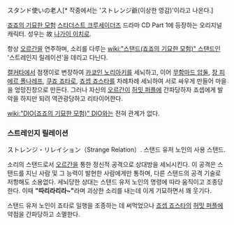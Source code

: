 スタンド使いの老人[* 작중에서는 'ストレンジ爺(이상한 영감)'이라고 나온다.]

[[죠죠의 기묘한 모험]] [[스타더스트 크루세이더즈]] 드라마 CD Part 1에 등장하는 오리지널 캐릭터. 성우는 故 [[나가이 이치로]].

항상 [[오르간]]을 연주하며, 소리를 다루는 [[wiki:"스탠드(죠죠의 기묘한 모험)" 스탠드]]인 '스트레인지 릴레이션'을 데리고 다닌다.

[[캘커타]]에서 점쟁이로 변장하여 [[카쿄인 노리아키]]를 세뇌하고, 이어 [[무함마드 압둘]], [[장 피에르 폴나레프]], [[쿠죠 죠타로]], [[죠셉 죠스타]]를 차례차례 세뇌하여 서로 싸우게 만들어 마을을 엉망진창으로 만든다. 그러나 자신의 [[오르간]]이 [[허밋 퍼플]]에 간파당하자 죠셉에게 발악을 하지만 되려 역관광당하고 리타이어한다.

[[wiki:"DIO(죠죠의 기묘한 모험)" DIO]]와는 전혀 관계가 없다.

=== 스트레인지 릴레이션 ===
ストレンジ・リレイション（Strange Relation）.
스탠드 유저 노인의 사용 스탠드.

소리의 스탠드로서 [[오르간]]을 통한 정신적 공격으로 상대방을 세뇌시킨다. 이 공격은 스탠드를 지닌 사람 및 그 능력이 발현한 사람에게만 통하며, 다른 스탠드의 공격 기술로 저항해도 소용없다. 세뇌당한 상대는 스탠드 유저 노인의 명령에 따라 움직이고 조종당한다. 이때 '''"따리라리라~"'''라며 괴상한 소리를 내는데 이게 기묘하면서 꽤 웃기다.

스탠드 유저 노인이 죠타로 일행을 조종하는 데 써먹었으나 [[죠셉 죠스타]]의 [[허밋 퍼플]]에 약점을 간파당하고 소멸한다.
